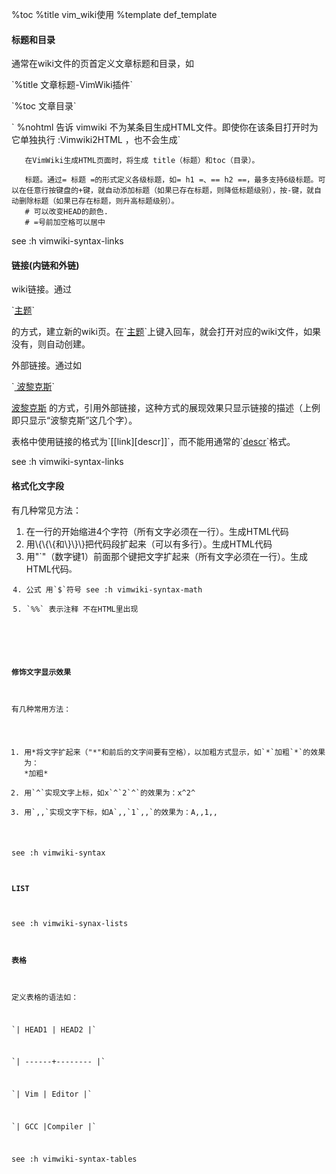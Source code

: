 %toc
%title vim_wiki使用
%template def_template
==== 标题和目录 ====

通常在wiki文件的页首定义文章标题和目录，如

`%title 文章标题-VimWiki插件`

`%toc 文章目录`

` %nohtml 告诉 vimwiki 不为某条目生成HTML文件。即使你在该条目打开时为它单独执行 :Vimwiki2HTML ，也不会生成`

    在VimWiki生成HTML页面时，将生成 title（标题）和toc（目录）。 

    标题。通过= 标题 =的形式定义各级标题，如= h1 =、== h2 ==，最多支持6级标题。可以在任意行按键盘的+键，就自动添加标题（如果已存在标题，则降低标题级别），按-键，就自动删除标题（如果已存在标题，则升高标题级别）。
    # 可以改变HEAD的颜色.
    # =号前加空格可以居中

see :h vimwiki-syntax-links

====链接(内链和外链)====

wiki链接。通过

`[[主题]]`

的方式，建立新的wiki页。在`[[主题]]`上键入回车，就会打开对应的wiki文件，如果没有，则自动创建。

外部链接。通过如

`[[http://www.berlinix.com | 波黎克斯]]`

[[http://www.berlinix.com | 波黎克斯]]
的方式，引用外部链接，这种方式的展现效果只显示链接的描述（上例即只显示“波黎克斯”这几个字）。

表格中使用链接的格式为`[[link][descr]]`，而不能用通常的`[[link|descr]]`格式。

see :h vimwiki-syntax-links

====格式化文字段====

有几种常见方法：

# 在一行的开始缩进4个字符（所有文字必须在一行）。生成HTML代码<pre>。 see :h vimwiki-syntax-blockquotes
# 用\{\{\{和\}\}\}把代码段扩起来（可以有多行）。生成HTML代码<pre>。 see :h vimwiki-syntax-preformatted
# 用"`"（数字键1）前面那个键把文字扩起来（所有文字必须在一行）。生成HTML代码<code>。 
# 公式 用`$`符号 see :h vimwiki-syntax-math
# `%%` 表示注释 不在HTML里出现

{{{class="brush: python" >
 def hello(world):
     for x in range(10):
         print("Hello {0} number {1}".format(world, x))
}}}


====修饰文字显示效果====

有几种常用方法：

# 用*将文字扩起来（"*"和前后的文字间要有空格），以加粗方式显示，如`*`加粗`*`的效果为： *加粗*
# 用`^`实现文字上标，如x`^`2`^`的效果为：x^2^
# 用`,,`实现文字下标，如A`,,`1`,,`的效果为：A,,1,,

see :h vimwiki-syntax
==== LIST ====
see :h vimwiki-synax-lists
====表格====

定义表格的语法如：

`| HEAD1 | HEAD2   |`

`| ------+-------- |`

`| Vim   | Editor  |`

`| GCC   |Compiler |`

see :h vimwiki-syntax-tables


